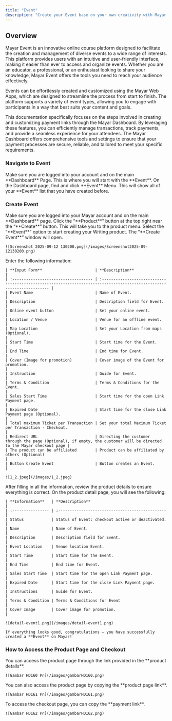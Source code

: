 ```yaml
---
title: "Event"
description: "Create your Event base on your own creativity with Mayar!"
---
```


## Overview

Mayar Event is an innovative online course platform designed to facilitate the creation and management of diverse events to a wide range of interests. This platform provides users with an intuitive and user-friendly interface, making it easier than ever to access and organize events. Whether you are an educator, a professional, or an enthusiast looking to share your knowledge, Mayar Event offers the tools you need to reach your audience effectively.

Events can be effortlessly created and customized using the Mayar Web Apps, which are designed to streamline the process from start to finish. The platform supports a variety of event types, allowing you to engage with participants in a way that best suits your content and goals.

This documentation specifically focuses on the steps involved in creating and customizing payment links through the Mayar Dashboard. By leveraging these features, you can efficiently manage transactions, track payments, and provide a seamless experience for your attendees. The Mayar Dashboard offers comprehensive tools and settings to ensure that your payment processes are secure, reliable, and tailored to meet your specific requirements.

### Navigate to Event

<Steps>
  <Step title="Log in to your Mayar Dashboard">
    Make sure you are logged into your account and on the main **Dashboard** Page. This is where you will start with the **Event**.
  </Step>
  <Step title="    From the Sidebar menu, click on Event">
    On the Dashboard page, find and click **Event** Menu. This will show all of your **Event** list that you have created before.
  </Step>
</Steps>

### Create Event

<Steps>
  <Step title="Go to Dashboard">
    Make sure you are logged into your Mayar account and on the main **Dashboard** page.
  </Step>
  <Step title="Access the Product Menu">
    Click the “**Product**” button at the top right near the “**Create**” button. This will take you to the product menu.
  </Step>
  <Step title="Choose Product Type">
    Select the “**Event**” option to start creating your Writing product. The “**Create Event**” window will open.

    ![Screenshot 2025-09-12 130200.png](/images/Screenshot2025-09-12130200.png)
  </Step>
  <Step title="Fill in Product Details">
    Enter the following information:

    | **Input Form**                       | **Description**                                                                                                        |
    | :----------------------------------- | :--------------------------------------------------------------------------------------------------------------------- |
    | Event Name                           | Name of Event.                                                                                                         |
    | Description                          | Description field for Event.                                                                                           |
    | Online event button                  | Set your online event.                                                                                                 |
    | Location / Venue                     | Venue for an offline event.                                                                                            |
    | Map Location                         | Set your Location from maps (Optional).                                                                                |
    | Start Time                           | Start time for the Event.                                                                                              |
    | End Time                             | End time for Event.                                                                                                    |
    | Cover (Image for promotion)          | Cover image of the Event for promotion.                                                                                |
    | Instruction                          | Guide for Event.                                                                                                       |
    | Terms & Condition                    | Terms & Conditions for the Event.                                                                                      |
    | Sales Start Time                     | Start time for the open Link Payment page.                                                                             |
    | Expired Date                         | Start time for the close Link Payment page (Optional).                                                                 |
    | Total maximum Ticket per Transaction | Set your total Maximum Ticket per Transaction - Checkout.                                                              |
    | Redirect URL                         | Directing the customer through the page (Optional), if empty, the customer will be directed to the Mayar checkout page |
    | The product can be affiliated        | Product can be affiliated by others (Optional)                                                                         |
    | Button Create Event                  | Button creates an Event.                                                                                               |

    ![1_2.jpeg](/images/1_2.jpeg)
  </Step>
  <Step title="Review and Finish">
    After filling in all the information, review the product details to ensure everything is correct. On the product detail page, you will see the following:

    | **Information**   | **Description**                                  |
    | :---------------- | :----------------------------------------------- |
    | Status            | Status of Event: checkout active or deactivated. |
    | Name              | Name of Event.                                   |
    | Description       | Description field for Event.                     |
    | Event Location    | Venue location Event.                            |
    | Start Time        | Start time for the Event.                        |
    | End Time          | End time for Event.                              |
    | Sales Start Time  | Start time for the open Link Payment page.       |
    | Expired Date      | Start time for the close Link Payment page.      |
    | Instructions      | Guide for Event.                                 |
    | Terms & Condition | Terms & Conditions for Event                     |
    | Cover Image       | Cover image for promotion.                       |

    ![detail-event1.png](/images/detail-event1.png)

    If everything looks good, congratulations — you have successfully created a **Event** on Mayar!
  </Step>
</Steps>

### How to Access the Product Page and Checkout

<Steps>
  <Step title="Access Product Page">
    You can access the product page through the link provided in the **product details**.

    ![Gambar HD160 Pn](/images/gambarHD160.png)
  </Step>
  <Step title="Copy Product Page Link">
    You can also access the product page by copying the **product page link**.

    ![Gambar HD161 Pn](/images/gambarHD161.png)
  </Step>
  <Step title="Access Checkout Page">
    To access the checkout page, you can copy the **payment link**.

    ![Gambar HD162 Pn](/images/gambarHD162.png)
  </Step>
</Steps>